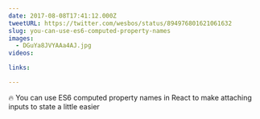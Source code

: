 ```yaml
---
date: 2017-08-08T17:41:12.000Z
tweetURL: https://twitter.com/wesbos/status/894976801621061632
slug: you-can-use-es6-computed-property-names
images:
  - DGuYa8JVYAAa4AJ.jpg
videos:

links:

---
```

🔥 You can use ES6 computed property names in React to make attaching inputs to state a little easier
